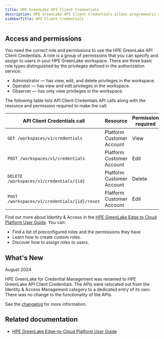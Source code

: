 ---
title: HPE GreenLake API Client Credentials
description: HPE GreenLake API Client Credentials allows programmatic access to manage workspace credentials. You can create, delete, update, and check workspace credentials.
sidebarTitle: API Client Credentials
---

## Access and permissions


You need the correct role and permissions to use the HPE GreenLake API Client Credentials. A role is a group of permissions that you can specify and assign to users in your HPE GreenLake workspace. There are three basic role types distinguished by the privileges defined in the authorization service:

* Administrator — has view, edit, and delete privileges in the workspace.
* Operator — has view and edit privileges in the workspace.
* Observer — has only view privileges in the workspace.

The following table lists API Client Credentials API calls along with the resource and permission required to make the call:

| API Client Credentials call | Resource | Permission required |
| --- | --- | --- |
| `GET /workspaces/v1/credentials` | Platform Customer Account | View |
| `POST /workspaces/v1/credentials` | Platform Customer Account | Edit |
| `DELETE /workspaces/v1/credentials/{id}` | Platform Customer Account | Delete |
| `POST /workspaces/v1/credentials/{id}/reset` | Platform Customer Account | Edit |

Find out more about Identity & Access in the [HPE GreenLake Edge to Cloud Platform User Guide](https://support.hpe.com/hpesc/public/docDisplay?docId=a00120892en_us&page=GUID-06D20B01-71CE-412C-8BBA-6005ACF4EA99.html). You can:

* Find a list of preconfigured roles and the permissions they have
* Learn how to create custom roles.
* Discover how to assign roles to users.

## What's New

August 2024

HPE GreenLake for Credential Management was renamed to HPE GreenLake API Client Credentials. The APIs were relocated out from the Identity & Access Management category to a dedicated entry of its own. There was no change to the functionality of the APIs.

See the [changelog](/docs/greenlake/services/iam/workspaces/public/openapi/changelog.md) for more information.

## Related documentation

* [HPE GreenLake Edge-to-Cloud Platform User Guide](https://support.hpe.com/hpesc/public/docDisplay?docId=a00120892en_us&page=GUID-CCD4CFC8-D67A-4AFF-953D-637A68588009.html)
